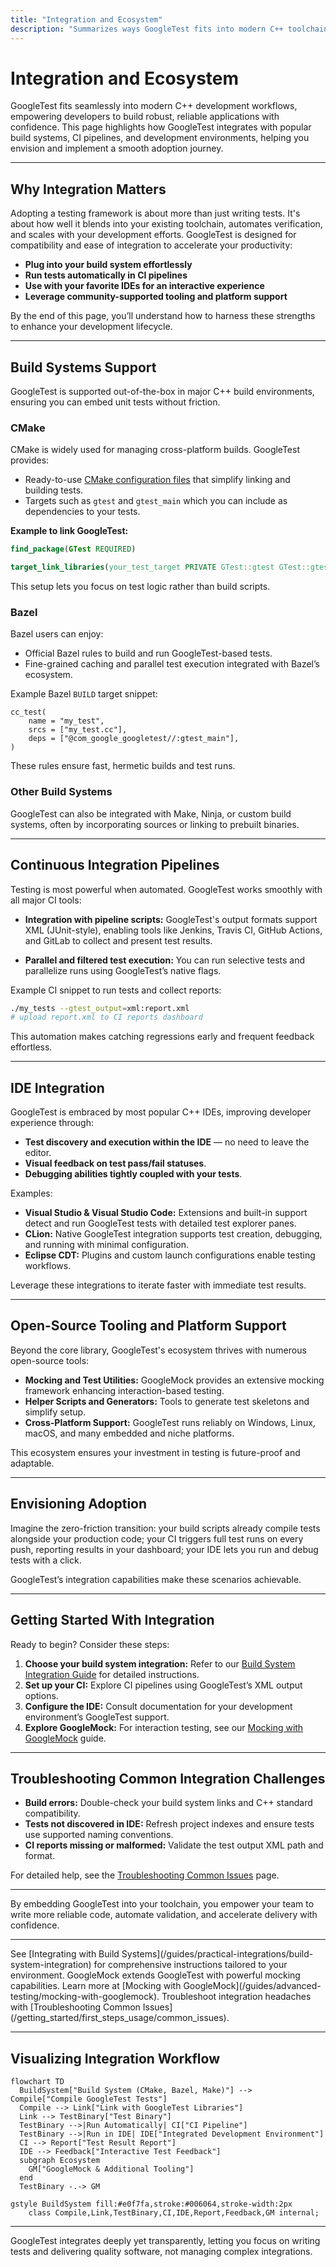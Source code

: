 ```yaml
---
title: "Integration and Ecosystem"
description: "Summarizes ways GoogleTest fits into modern C++ toolchains, including CI pipelines, build systems (Bazel, CMake), and IDEs. Points to related open-source tooling and platform support to help users envision how to adopt GoogleTest smoothly."
---
```


# Integration and Ecosystem

GoogleTest fits seamlessly into modern C++ development workflows, empowering developers to build robust, reliable applications with confidence. This page highlights how GoogleTest integrates with popular build systems, CI pipelines, and development environments, helping you envision and implement a smooth adoption journey.

---

## Why Integration Matters

Adopting a testing framework is about more than just writing tests. It's about how well it blends into your existing toolchain, automates verification, and scales with your development efforts. GoogleTest is designed for compatibility and ease of integration to accelerate your productivity:

- **Plug into your build system effortlessly**
- **Run tests automatically in CI pipelines**
- **Use with your favorite IDEs for an interactive experience**
- **Leverage community-supported tooling and platform support**

By the end of this page, you’ll understand how to harness these strengths to enhance your development lifecycle.

---

## Build Systems Support

GoogleTest is supported out-of-the-box in major C++ build environments, ensuring you can embed unit tests without friction.

### CMake
CMake is widely used for managing cross-platform builds. GoogleTest provides:

- Ready-to-use [CMake configuration files](https://github.com/google/googletest/tree/main/googletest/cmake) that simplify linking and building tests.
- Targets such as `gtest` and `gtest_main` which you can include as dependencies to your tests.

**Example to link GoogleTest:**
```cmake
find_package(GTest REQUIRED)

target_link_libraries(your_test_target PRIVATE GTest::gtest GTest::gtest_main)
```

This setup lets you focus on test logic rather than build scripts.

### Bazel
Bazel users can enjoy:

- Official Bazel rules to build and run GoogleTest-based tests.
- Fine-grained caching and parallel test execution integrated with Bazel’s ecosystem.

Example Bazel `BUILD` target snippet:
```starlark
cc_test(
    name = "my_test",
    srcs = ["my_test.cc"],
    deps = ["@com_google_googletest//:gtest_main"],
)
```

These rules ensure fast, hermetic builds and test runs.

### Other Build Systems
GoogleTest can also be integrated with Make, Ninja, or custom build systems, often by incorporating sources or linking to prebuilt binaries.

---

## Continuous Integration Pipelines

Testing is most powerful when automated. GoogleTest works smoothly with all major CI tools:

- **Integration with pipeline scripts:** GoogleTest's output formats support XML (JUnit-style), enabling tools like Jenkins, Travis CI, GitHub Actions, and GitLab to collect and present test results.

- **Parallel and filtered test execution:** You can run selective tests and parallelize runs using GoogleTest’s native flags.

Example CI snippet to run tests and collect reports:
```bash
./my_tests --gtest_output=xml:report.xml
# upload report.xml to CI reports dashboard
```

This automation makes catching regressions early and frequent feedback effortless.

---

## IDE Integration

GoogleTest is embraced by most popular C++ IDEs, improving developer experience through:

- **Test discovery and execution within the IDE** — no need to leave the editor.
- **Visual feedback on test pass/fail statuses**.
- **Debugging abilities tightly coupled with your tests**.

Examples:

- **Visual Studio & Visual Studio Code:** Extensions and built-in support detect and run GoogleTest tests with detailed test explorer panes.
- **CLion:** Native GoogleTest integration supports test creation, debugging, and running with minimal configuration.
- **Eclipse CDT:** Plugins and custom launch configurations enable testing workflows.

Leverage these integrations to iterate faster with immediate test results.

---

## Open-Source Tooling and Platform Support

Beyond the core library, GoogleTest's ecosystem thrives with numerous open-source tools:

- **Mocking and Test Utilities:** GoogleMock provides an extensive mocking framework enhancing interaction-based testing.
- **Helper Scripts and Generators:** Tools to generate test skeletons and simplify setup.
- **Cross-Platform Support:** GoogleTest runs reliably on Windows, Linux, macOS, and many embedded and niche platforms.

This ecosystem ensures your investment in testing is future-proof and adaptable.

---

## Envisioning Adoption

Imagine the zero-friction transition: your build scripts already compile tests alongside your production code; your CI triggers full test runs on every push, reporting results in your dashboard; your IDE lets you run and debug tests with a click.

GoogleTest’s integration capabilities make these scenarios achievable.

---

## Getting Started With Integration

Ready to begin? Consider these steps:

1. **Choose your build system integration:** Refer to our [Build System Integration Guide](guides/practical-integrations/build-system-integration) for detailed instructions.
2. **Set up your CI:** Explore CI pipelines using GoogleTest’s XML output options.
3. **Configure the IDE:** Consult documentation for your development environment’s GoogleTest support.
4. **Explore GoogleMock:** For interaction testing, see our [Mocking with GoogleMock](guides/advanced-testing/mocking-with-googlemock) guide.

---

## Troubleshooting Common Integration Challenges

- **Build errors:** Double-check your build system links and C++ standard compatibility.
- **Tests not discovered in IDE:** Refresh project indexes and ensure tests use supported naming conventions.
- **CI reports missing or malformed:** Validate the test output XML path and format.

For detailed help, see the [Troubleshooting Common Issues](getting_started/first_steps_usage/common_issues) page.

---

By embedding GoogleTest into your toolchain, you empower your team to write more reliable code, automate validation, and accelerate delivery with confidence.



---

<AccordionGroup title="Additional Resources">
<Accordion title="Build System Integration Guide">
See [Integrating with Build Systems](/guides/practical-integrations/build-system-integration) for comprehensive instructions tailored to your environment.
</Accordion>
<Accordion title="Mocking with GoogleMock">
GoogleMock extends GoogleTest with powerful mocking capabilities. Learn more at [Mocking with GoogleMock](/guides/advanced-testing/mocking-with-googlemock).
</Accordion>
<Accordion title="Troubleshooting and Common Issues">
Troubleshoot integration headaches with [Troubleshooting Common Issues](/getting_started/first_steps_usage/common_issues).
</Accordion>
</AccordionGroup>

---

## Visualizing Integration Workflow

```mermaid
flowchart TD
  BuildSystem["Build System (CMake, Bazel, Make)"] --> Compile["Compile GoogleTest Tests"]
  Compile --> Link["Link with GoogleTest Libraries"]
  Link --> TestBinary["Test Binary"]
  TestBinary -->|Run Automatically| CI["CI Pipeline"]
  TestBinary -->|Run in IDE| IDE["Integrated Development Environment"]
  CI --> Report["Test Result Report"]
  IDE --> Feedback["Interactive Test Feedback"]
  subgraph Ecosystem
    GM["GoogleMock & Additional Tooling"]
  end
  TestBinary -.-> GM

gstyle BuildSystem fill:#e0f7fa,stroke:#006064,stroke-width:2px
    class Compile,Link,TestBinary,CI,IDE,Report,Feedback,GM internal;
```

---

<Note>
GoogleTest integrates deeply yet transparently, letting you focus on writing tests and delivering quality software, not managing complex integrations.
</Note>
